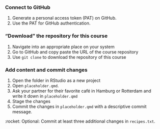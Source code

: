 ### Connect to GitHub

1.  Generate a personal access token (PAT) on GitHub.
1.  Use the PAT for GitHub authentication.

### "Download" the repository for this course
1. Navigate into an appropriate place on your system
1. Go to GitHub and copy paste the URL of the course repository
1. Use `git clone` to download the repository of this course

### Add content and commit changes

1. Open the folder in RStudio as a new project
1. Open `placeholder.qmd`.
1. Ask your partner for their favorite café in Hamburg or Rotterdam and write it down in `placeholder.qmd`
1. Stage the changes
1. Commit the changes in `placeholder.qmd` with a descriptive commit message.

:rocket: Optional: Commit at least three additional changes in `recipes.txt`.